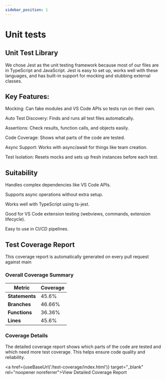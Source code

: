 ```yaml
---
sidebar_position: 1
---
```


# Unit tests

## Unit Test Library

We chose Jest as the unit testing framework because most of our files are in TypeScript and JavaScript. Jest is easy to set up, works well with these languages, and has built-in support for mocking and stubbing external classes.

## Key Features:

Mocking: Can fake modules and VS Code APIs so tests run on their own.

Auto Test Discovery: Finds and runs all test files automatically.

Assertions: Check results, function calls, and objects easily.

Code Coverage: Shows what parts of the code are tested.

Async Support: Works with async/await for things like team creation.

Test Isolation: Resets mocks and sets up fresh instances before each test.

## Suitability
Handles complex dependencies like VS Code APIs.

Supports async operations without extra setup.

Works well with TypeScript using ts-jest.

Good for VS Code extension testing (webviews, commands, extension lifecycle).

Easy to use in CI/CD pipelines.

## Test Coverage Report

This coverage report is automatically generated on every pull request against main

### Overall Coverage Summary

| Metric | Coverage |
|--------|----------|
| **Statements** | 45.6% |
| **Branches** | 46.66% |
| **Functions** | 36.36% |
| **Lines** | 45.6% |

### Coverage Details

The detailed coverage report shows which parts of the code are tested and which need more test coverage. This helps ensure code quality and reliability.


<a href={useBaseUrl('/test-coverage/index.html')} target="_blank" rel="noopener noreferrer">View Detailed Coverage Report</a>

<!-- [View Detailed Coverage Report](/test-coverage/index.html) -->
